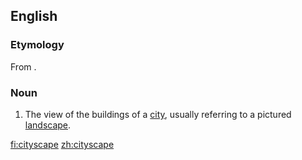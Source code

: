 ==English==
{{wikipedia}}
===Etymology===
From {{suffix|city|scape}}.
===Noun===
{{en-noun}}

# The view of the buildings of a [[city]], usually referring to a pictured [[landscape]].

[[fi:cityscape]]
[[zh:cityscape]]